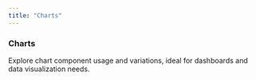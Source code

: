 ```yaml
---
title: "Charts"
---
```



### Charts

Explore chart component usage and variations, ideal for dashboards and data visualization needs.

<div className="overflow-hidden mt-20">
  <div className="w-101% grid divide-border [grid-template-columns:repeat(auto-fit,minmax(480px,1fr))] -mt-px -mb-px [&>*]:min-h-[200px]">
    <CodeBlock
      code={{ main: donutChartTotal }}
      layout="popup"
      title="Sales by Country"
    />
    <CodeBlock
      code={{ main: gaugeChart }}
      layout="popup"
      title="Risk Assessment"
    />
    <CodeBlock
      code={{ main: lineChartStreamingCode }}
      layout="popup"
      title="Data Streaming"
    />
  </div>
</div>

